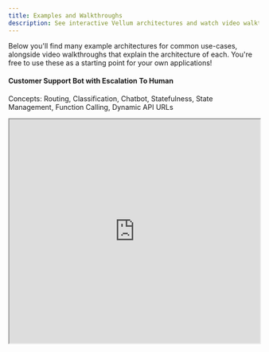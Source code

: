 ```yaml
---
title: Examples and Walkthroughs
description: See interactive Vellum architectures and watch video walkthroughs of them! Use these as a great starting point for your own applications.
---
```


Below you'll find many example architectures for common use-cases, alongside video walkthroughs that explain the architecture of each. You're free to use these as a starting point for your own applications!

#### Customer Support Bot with Escalation To Human

Concepts: Routing, Classification, Chatbot, Statefulness, State Management, Function Calling, Dynamic API URLs

<Accordion title="Example Workflow">
  <iframe
    src="https://app.vellum.ai/public/workflow-deployments/d5a345db-2676-4de1-9908-7e61e5089c81"
    width="100%"
    height="450px"
    experimental_enableRequestFullscreen={true}
  />
</Accordion>

#### Customer Support Bot with Multiple Document Indexes

Concepts: Document Indexes, Metadata, Zapier Integration, Citing Sources, Combining Sources 

<Accordion title="Example Workflow">
  <iframe
    src="https://app.vellum.ai/public/workflow-deployments/788489db-7020-4167-b010-96499f7dd102"
    width="100%"
    height="450px"
    experimental_enableRequestFullscreen={true}
  />
</Accordion>